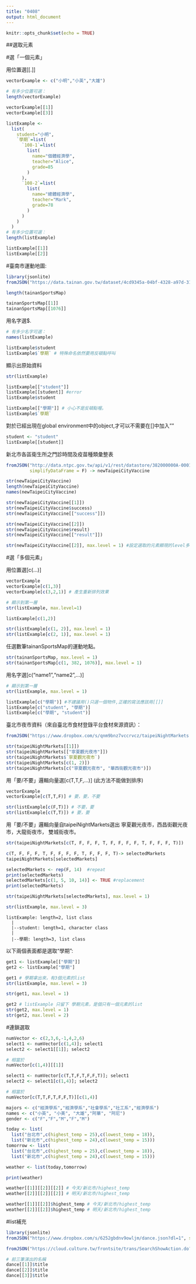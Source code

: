 ```yaml
---
title: "0408"
output: html_document
---
```


```r
knitr::opts_chunk$set(echo = TRUE)
```

##選取元素

#選「一個元素」

用位置選[[.]]
```r
vectorExample <- c("小明","小英","大雄")

# 有多少位置可選：
length(vectorExample)
```

```r
vectorExample[[1]]
vectorExample[[3]]
```

```r
listExample <- 
  list(
    student="小明",
    `學期`=list(
      `108-1`=list(
        list(
          name="個體經濟學",
          teacher="Alice",
          grade=85
        )
      ),
      `108-2`=list(
        list(
          name="總體經濟學",
          teacher="Mark",
          grade=78
        )
      )
    )
  )
# 有多少位置可選：
length(listExample)
```

```r
listExample[[1]]
listExample[[2]]
```

#臺南市運動地圖:
```r
library(jsonlite)
fromJSON("https://data.tainan.gov.tw/dataset/4cd9345a-04bf-4328-a97d-314ff78b4763/resource/afc025fc-1ef4-447c-b785-a680391d0ca1/download/tnsport2.json", simplifyDataFrame = F) -> tainanSportsMap

length(tainanSportsMap)
```

```r
tainanSportsMap[[1]]
tainanSportsMap[[1076]]
```

用名字選$.
```r
# 有多少名字可選：
names(listExample)
```

```r
listExample$student
listExample$`學期` # 特殊命名依然要用反頓點呼叫
```

顯示出原始資料
```r
str(listExample)
```

```r
listExample[["student"]]
listExample[[student]] #error
listExample$student

listExample[["學期"]] # 小心不是反頓點喔。
listExample$`學期`
```

對於已經出現在global environment中的object,才可以不需要在[[]]中加入""
```r
student <- "student"
listExample[[student]]
```

新北市各區衛生所之門診時間及疫苗種類彙整表
```r
fromJSON("http://data.ntpc.gov.tw/api/v1/rest/datastore/382000000A-000157-002",
         simplifyDataFrame = F) -> newTaipeiCityVaccine
```

```r
str(newTaipeiCityVaccine)
length(newTaipeiCityVaccine)
names(newTaipeiCityVaccine)
```

```r
str(newTaipeiCityVaccine[[1]])
str(newTaipeiCityVaccine$success)
str(newTaipeiCityVaccine[["success"]])

str(newTaipeiCityVaccine[[2]])
str(newTaipeiCityVaccine$result)
str(newTaipeiCityVaccine[["result"]])

str(newTaipeiCityVaccine[[2]], max.level = 1) #設定選取的元素顯現的level多寡
```

#選「多個元素」

用位置選[c(...)]
```r
vectorExample
vectorExample[c(1,3)]
vectorExample[c(3,2,1)] # 產生重新排列效果
```

```r
# 顯示到第一層
str(listExample, max.level=1)

listExample[c(1,2)]

str(listExample[c(1, 2)], max.level = 1)
str(listExample[c(2, 1)], max.level = 1)
```

任選數筆tainanSportsMap的運動地點。
```r
str(tainanSportsMap, max.level = 1)
str(tainanSportsMap[c(1, 382, 1076)], max.level = 1)
```

用名字選[c("name1","name2",...)]
```r
# 顯示到第一層
str(listExample, max.level = 1)

listExample[c("學期")] #不建議用()只選一個物件,正確的寫法應該用[[]]
listExample[c("student", "學期")]
listExample[c("學期", "student")]
```

臺北市夜市資料（來自臺北市食材登錄平台食材來源資訊）：
```r
fromJSON("https://www.dropbox.com/s/qnm9bnz7vccrvcz/taipeiNightMarkets.json?dl=1", simplifyDataFrame = F) -> taipeiNightMarkets
```

```r
str(taipeiNightMarkets[[1]])
str(taipeiNightMarkets[["寧夏觀光夜市"]])
str(taipeiNightMarkets$`寧夏觀光夜市`)
str(taipeiNightMarkets[c(1, 2)])
str(taipeiNightMarkets[c("寧夏觀光夜市", "華西街觀光夜市")])
```

用「要/不要」邏輯向量選[c(T,T,F,...)]
(此方法不能做到排序)
```r
vectorExample
vectorExample[c(T,T,F)] # 要，要，不要
```

```r
str(listExample[c(F,T)]) # 不要，要
str(listExample[c(T,T)]) # 要，要
```

用「要/不要」邏輯向量自taipeiNightMarkets選出 寧夏觀光夜市，西昌街觀光夜市，大龍街夜市， 雙城街夜市。
```r
str(taipeiNightMarkets[c(T, F, F, F, T, F, F, F, F, T, F, F, F, T)])

c(T, F, F, F, T, F, F, F, F, T, F, F, F, T)-> selectedMarkets
taipeiNightMarkets[selectedMarkets]
```

```r
selectedMarkets <- rep(F, 14)  #repeat
print(selectedMarkets)
selectedMarkets[c(1, 5, 10, 14)] <- TRUE #replacement
print(selectedMarkets)
```

```r
str(taipeiNightMarkets[selectedMarkets], max.level = 1)
```

```r
str(listExample, max.level = 3)
```

```
listExample: length=2, list class
  |
  |--student: length=1, character class
  |
  |--學期: length=3, list class
```

以下兩個表面都是選取“學期”:
```r
get1 <- listExample[["學期"]]
get2 <- listExample["學期"]
```

[[]]: 拿出某個物件值。
```r
get1 # 學期拿出來，有3個元素的list
str(listExample, max.level = 3)
```

```r
str(get1, max.level = 1)
```

[]: 留下某個物件值。
```r
get2 # listExample 只留下 學期元素，是個只有一個元素的list
str(get2, max.level = 1)
str(get2, max.level = 2)
```

#連鎖選取

```r
numVector <- c(2,3,6,-1,4,2,6)
select1 <- numVector[c(1,4)]; select1
select2 <- select1[[1]]; select2

# 相當於
numVector[c(1,4)][[1]]
```

```r
select1 <- numVector[c(T,T,F,T,F,F,T)]; select1
select2 <- select1[c(1,4)]; select2

# 相當於
numVector[c(T,T,F,T,F,F,T)][c(1,4)]
```

```r
majors <- c("經濟學系","經濟學系","社會學系","社工系","經濟學系")
names <- c("小英", "小美", "大雄","阿華", "阿尼")
gender <- c("F","F","M","F","M")
```

```r
today <- list(
  list("台北市",c(highest_temp = 25),c(lowest_temp = 18)),
  list("新北市",c(highest_temp = 24),c(lowest_temp = 15)))
tomorrow <- list(
  list("台北市",c(highest_temp = 25),c(lowest_temp = 18)),
  list("新北市",c(highest_temp = 24),c(lowest_temp = 15)))

weather <- list(today,tomorrow)

print(weather)
```

```r
weather[[1]][[2]][[2]] # 今天/新北市/highest_temp
weather[[2]][[2]][[2]] # 明天/新北市/highest_temp
```

```r
weather[[1]][[2]]$highest_temp # 今天/新北市/highest_temp
weather[[2]][[2]]$highest_temp # 明天/新北市/highest_temp
```

#list補充

```r
library(jsonlite)
fromJSON("https://www.dropbox.com/s/6252gbdnv9owljm/dance.json?dl=1", simplifyDataFrame = F) -> dance
```

```r
fromJSON("https://cloud.culture.tw/frontsite/trans/SearchShowAction.do?method=doFindTypeJ&category=3", simplifyDataFrame = F) -> dance
```

```r
# 前三筆演出的名稱
dance[[1]]$title
dance[[2]]$title
dance[[3]]$title 
```

```r

```

```r

```












